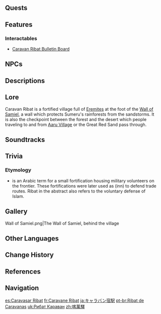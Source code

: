 {{Location Infobox
|image        = Caravan Ribat.png
|type         = Subarea
|region       = Sumeru
|subregion    = Dharma Forest
|area         = Ashavan Realm
}}
{{Location Intro|description=<p>A fortified village at the foot of a tall wall that blocks the sandstorms from destroying the Sumeru rainforests. Located at the foot of the [[Wall of Samiel]], Caravan Ribat serves as a thoroughfare for those coming from the forest going to [[Aaru Village]], and vice versa.</p>}}

==Quests==
{{Quests by Category List|heo=1}}

==Features==
<!--===Local Specialties===
''(To be added.)''
* {{Item|}}
-->
===Interactables===
*[[Caravan Ribat Bulletin Board]]

==NPCs==
{{column|2|
* [[Arshia]]
* [[Aybak]] &mdash; Eremite Mercenary
* [[Baharak]] &mdash; Adventurer
* [[Behnam]] &mdash; Researcher
* [[Dunya]] &mdash; Researcher
* [[Hawad]] &mdash; Merchant
* [[Juzjani]] &mdash; Researcher
* [[Ma'asudi]] &mdash; Researcher
* [[Maryam]] &mdash; Owner, Gilded Journey
* [[Maziar]] &mdash; Employee, Gilded Journey
* [[Nasir]] &mdash; Eremite Mercenary
* [[Safie]] &mdash; Eremite Mercenary
* [[Railah]] &mdash; Researcher
* [[Thiyya]] &mdash; Eremite Mercenary
* [[Yinjie]] &mdash; Merchant
}}

==Descriptions==
{{Description|The mighty wall defends against the searing sandstorms but has also blocked the spread of wisdom's blessing. Is divine wisdom not meant to shine on all people?|Viewpoint, [[The Frontier Beneath the High Wall]]}}

==Lore==
Caravan Ribat is a fortified village full of [[The Eremites|Eremites]] at the foot of the [[Wall of Samiel]], a wall which protects Sumeru's rainforests from the sandstorms. It is also the checkpoint between the forest and the desert which people traveling to and from [[Aaru Village]] or the Great Red Sand pass through.

==Soundtracks==
{{Soundtracks by Category Table|type=location}}

==Trivia==
===Etymology===
*{{Lang|''{{w|Ribat}}''|ar=رِبَـاط}} is an Arabic term for a small fortification housing military volunteers on the frontier. These fortifications were later used as {{w|caravanserais}} (inn) to defend trade routes. Ribat in the abstract also refers to the voluntary defense of Islam.

==Gallery==
<gallery>
Wall of Samiel.png|The Wall of Samiel, behind the village
</gallery>

==Other Languages==
{{Other Languages
|en      = Caravan Ribat
|zhs     = 喀万驿
|zhs_rm  = Kāwàn-yì
|zht     = 喀萬驛
|zht_rm  = Kāwàn-yì
|zh_tl   = {{w|Caravan (travellers)|Karvan}} {{w|Stage station|Post Station}}
|ja      = キャラバン{{Rubi|宿|しゅく|駅|えき}}
|ja_rm   = Kyaraban Shukueki<ref>[[Map]], Label: Caravan Ribat (Japanese)</ref>
|ja_tl   = Caravan {{w|Shukuba|Post Station}}
|ko      = 카라반 {{tt|수도원|修道院}}
|ko_tl   = Caravan Abbey
|es      = Caravasar Ribat
|es_tl   = Ribat {{w|Caravanserai}}
|fr      = Caravane Ribat
|fr_tl   = Ribat Caravan
|ru      = Караван-рибат
|ru_tl   = Ribat Caravan
|th      = Caravan Ribat
|vi      = Dịch Trạm Lữ Khách
|vi_tl   = 
|de      = Karawanen-Ribat
|de_tl   = Caravan Ribat
|id      = Caravan Ribat
|pt      = Ribat de Caravanas
|pt_tl   = Ribat of Caravans
|tr      = Ribat Kervanı
|tr_tl   = Ribat Caravan
|it      = Ribat delle Carovane
|it_tl   = 
}}

==Change History==
{{Change History|3.0}}

==References==
{{Reflist}}

==Navigation==
{{Area Navbox|Sumeru}}

[[es:Caravasar Ribat]]
[[fr:Caravane Ribat]]
[[ja:キャラバン宿駅]]
[[pt-br:Ribat de Caravanas]]
[[uk:Рибат Караван]]
[[zh:喀萬驛]]
